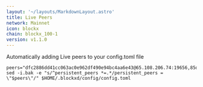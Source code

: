 ```yaml
---
layout: '~/layouts/MarkdownLayout.astro'
title: Live Peers
network: Mainnet
icon: blockx
chain: blockx_100-1
version: v1.1.0
---
```

Automatically adding Live peers to your config.toml file
```
peers="dfc2886dd41cc063ac0e962df490e94bc4aa6e43@65.108.206.74:19656,85d0069266e78896f9d9e17915cdfd271ba91dfd@146.190.153.165:26656,adcd9c90cc9fba509fb283e365ecd31bd5c37ff5@49.13.166.213:26656,9b84b33d44a880a520006ae9f75ef030b259cbaf@137.184.38.212:26656,3045517c28ad1965f68c47fa04f08b042834f2f8@143.198.130.3:26656,e15f4d31281036c69fa17269d9b26ff8733511c6@147.182.238.235:26656,34d08633547fc406095ff6d730fdfe65d34b96d0@158.69.125.73:11356,8ebf5e70dad7268a66a9198dbe9006f9140415b6@217.182.211.81:26656,dc240d568509fa275cb870b93de4db1869d7187a@5.78.103.187:26656,72639ce4ce7e0260d7ae129e6acc07dcb54d6af1@167.235.102.45:20656,bc152258668e673a3b63f964fa75afdd478078c7@185.246.85.48:39656,bbe679ddc774dc91b962985c7339a2e7934b8451@207.180.250.5:26656,724b268dbb274e7d4b26503129604a968c9e226b@37.120.189.81:26656"
sed -i.bak -e "s/^persistent_peers *=.*/persistent_peers = \"$peers\"/" $HOME/.blockxd/config/config.toml
```
